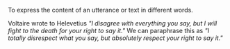 To express the content of an utterance or text in different words. 

Voltaire wrote to Helevetius ''"I disagree with everything you say, but I will fight to the death for your right to say it."'' We can paraphrase this as ''"I totally disrespect what you say, but absolutely respect your right to say it."''

{{wikify}}